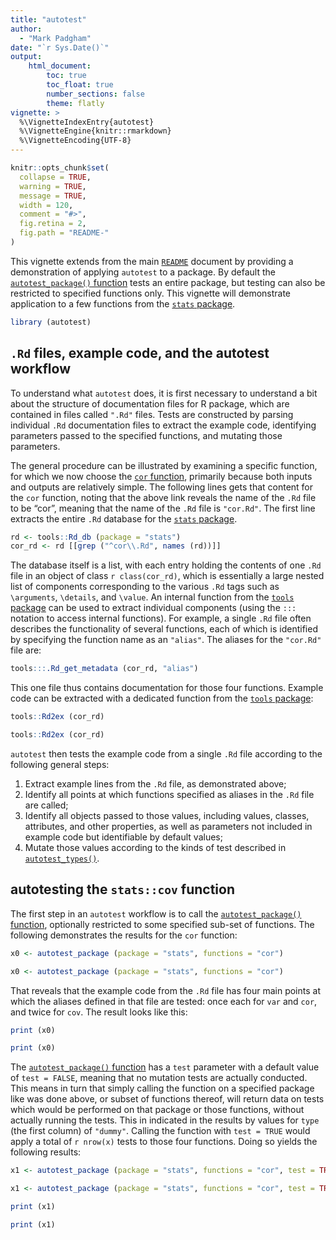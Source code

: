 ```yaml
---
title: "autotest"
author: 
  - "Mark Padgham"
date: "`r Sys.Date()`"
output: 
    html_document:
        toc: true
        toc_float: true
        number_sections: false
        theme: flatly
vignette: >
  %\VignetteIndexEntry{autotest}
  %\VignetteEngine{knitr::rmarkdown}
  %\VignetteEncoding{UTF-8}
---
```


```r
knitr::opts_chunk$set(
  collapse = TRUE,
  warning = TRUE,
  message = TRUE,
  width = 120,
  comment = "#>",
  fig.retina = 2,
  fig.path = "README-"
)
```

This vignette extends from the main
[`README`](https://ropenscilabs.github.io/autotest/) document by providing
a demonstration of applying `autotest` to a package. By default the
[`autotest_package()`
function](https://ropenscilabs.github.io/autotest/reference/autotest_package.html)
tests an entire package, but testing can also be restricted to specified
functions only. This vignette will demonstrate application to a few functions
from the 
[`stats`
package](https://stat.ethz.ch/R-manual/R-devel/library/stats/html/00Index.html).

```r
library (autotest)
```


## `.Rd` files, example code, and the autotest workflow

To understand what `autotest` does, it is first necessary to understand a bit
about the structure of documentation files for R package, which are contained
in files called `".Rd"` files. Tests are constructed by parsing individual
`.Rd` documentation files to extract the example code, identifying parameters
passed to the specified functions, and mutating those parameters.

The general procedure can be illustrated by examining a specific function, for
which we now choose the [`cor`
function](https://stat.ethz.ch/R-manual/R-devel/library/stats/html/cor.html),
primarily because both inputs and outputs are relatively simple. The following
lines gets that content for the `cor` function, noting that the above link
reveals the name of the `.Rd` file to be "cor", meaning that the name of the
`.Rd` file is `"cor.Rd"`. The first line extracts the entire `.Rd` database for
the [`stats`
package](https://stat.ethz.ch/R-manual/R-devel/library/stats/html/00Index.html).

```r
rd <- tools::Rd_db (package = "stats")
cor_rd <- rd [[grep ("^cor\\.Rd", names (rd))]]
```

The database itself is a list, with each entry holding the contents of one
`.Rd` file in an object of class `r class(cor_rd)`, which is essentially
a large nested
list of components corresponding to the various `.Rd` tags such as
`\arguments`, `\details`, and `\value`. An internal function from the [`tools`
package](https://stat.ethz.ch/R-manual/R-devel/library/tools/html/00Index.html)
can be used to extract individual components (using the `:::` notation to
access internal functions). For example, a single `.Rd` file often describes
the functionality of several functions, each of which is identified by
specifying the function name as an `"alias"`. The aliases for the `"cor.Rd"`
file are:

```r
tools:::.Rd_get_metadata (cor_rd, "alias")
```

This one file thus contains documentation for those four functions. Example
code can be extracted with a dedicated function from the [`tools`
package](https://stat.ethz.ch/R-manual/R-devel/library/tools/html/00Index.html):

```r
tools::Rd2ex (cor_rd)
```
```r
tools::Rd2ex (cor_rd)
```

`autotest` then tests the example code from a single `.Rd` file according to
the following general steps:

1. Extract example lines from the `.Rd` file, as demonstrated above;
2. Identify all points at which functions specified as aliases in the `.Rd` file are called;
3. Identify all objects passed to those values, including values, classes,
   attributes, and other properties, as well as parameters not included in
   example code but identifiable by default values;
4. Mutate those values according to the kinds of test described in
   [`autotest_types()`](https://ropenscilabs.github.io/autotest/reference/autotest_types.html).


## autotesting the `stats::cov` function

The first step in an `autotest` workflow is to call the [`autotest_package()`
function](https://ropenscilabs.github.io/autotest/reference/autotest_package.html),
optionally restricted to some specified sub-set of functions. The following
demonstrates the results for the `cor` function:

```r
x0 <- autotest_package (package = "stats", functions = "cor")
```
```r
x0 <- autotest_package (package = "stats", functions = "cor")
```

That reveals that the example code from the `.Rd` file has four main points at
which the aliases defined in that file are tested: once each for `var` and
`cor`, and twice for `cov`. The result looks like this:

```r
print (x0)
```
```r
print (x0)
```


The [`autotest_package()`
function](https://ropenscilabs.github.io/autotest/reference/autotest_package.html)
has a `test` parameter with a default value of `test = FALSE`, meaning that no
mutation tests are actually conducted. This means in turn that simply calling
the function on a specified package like was done above, or subset of functions
thereof, will return data on tests which would be performed on that package or
those functions, without actually running the tests. This in indicated in the
results by values for `type` (the first column) of `"dummy"`. Calling the
function with `test = TRUE` would apply a total of `r nrow(x)` tests to those
four functions. Doing so yields the following results:

```r
x1 <- autotest_package (package = "stats", functions = "cor", test = TRUE)
```
```r
x1 <- autotest_package (package = "stats", functions = "cor", test = TRUE)
```
```r
print (x1)
```
```r
print (x1)
```
